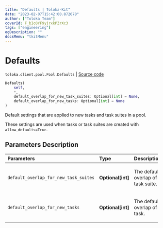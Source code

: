 ```yaml
---
title: "Defaults | Toloka-Kit"
date: "2023-02-07T15:42:00.872678"
author: ["Toloka Team"]
coverId: F_bIcOYF9yjrxkPZrXc3
tags: ["engineering"]
ogDescription: ""
docsMenu: "tkitMenu"
---
```


# Defaults
`toloka.client.pool.Pool.Defaults` | [Source code](https://github.com/Toloka/toloka-kit/blob/v1.1.3/src/client/pool/__init__.py#L150)

```python
Defaults(
    self,
    *,
    default_overlap_for_new_task_suites: Optional[int] = None,
    default_overlap_for_new_tasks: Optional[int] = None
)
```

Default settings that are applied to new tasks and task suites in a pool.

These settings are used when tasks or task suites are created with `allow_defaults=True`.

## Parameters Description

| Parameters | Type | Description |
| :----------| :----| :-----------|
`default_overlap_for_new_task_suites`|**Optional\[int\]**|<p>The default overlap of a task suite.</p>
`default_overlap_for_new_tasks`|**Optional\[int\]**|<p>The default overlap of a task.</p>